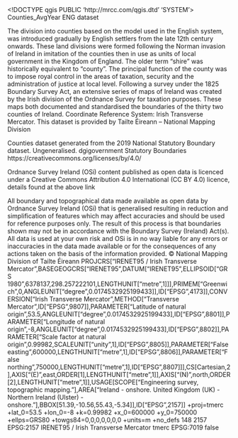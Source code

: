 <!DOCTYPE qgis PUBLIC 'http://mrcc.com/qgis.dtd' 'SYSTEM'>
<qgis version="3.22.4-Białowieża">
  <identifier>Counties_AvgYear</identifier>
  <parentidentifier></parentidentifier>
  <language>ENG</language>
  <type>dataset</type>
  <title>Counties - National Statutory Boundaries - 2019</title>
  <abstract>The division into counties based on the model used in the English system, was introduced gradually by English settlers from the late 12th century onwards. These land divisions were formed following the Norman invasion of Ireland in imitation of the counties then in use as units of local government in the Kingdom of England. The older term "shire" was historically equivalent to "county". The principal function of the county was to impose royal control in the areas of taxation, security and the administration of justice at local level. Following a survey under the 1825 Boundary Survey Act, an extensive series of maps of Ireland was created by the Irish division of the Ordnance Survey for taxation purposes. These maps both documented and standardised the boundaries of the thirty two counties of Ireland.
Coordinate Reference System: Irish Transverse Mercator.
This dataset is provided by Tailte Éireann – National Mapping Division


Counties dataset generated from the 2019 National Statutory Boundary dataset. Ungeneralised.</abstract>
  <keywords vocabulary="Search keys">
    <keyword>dgigovernment</keyword>
    <keyword>Statutory Boundaries</keyword>
  </keywords>
  <links/>
  <fees></fees>
  <constraints type="Limitations of use">https://creativecommons.org/licenses/by/4.0/
 
Ordnance Survey Ireland (OSi) content published as open data is licenced under a Creative Commons Attribution 4.0 International (CC BY 4.0) licence, details found at the above link
 
All boundary and topographical data made available as open data by Ordnance Survey Ireland (OSi) that is generalised resulting in reduction and simplification of features which may affect accuracies and should be used for reference purposes only. The result of this process is that boundaries shown may not be in accordance with the Boundary Survey (Ireland) Act(s). All data is used at your own risk and OSi is in no way liable for any errors or inaccuracies in the data made available or for the consequences of any actions taken on the basis of the information provided.</constraints>
  <rights>© National Mapping Division of Tailte Éireann</rights>
  <encoding></encoding>
  <crs>
    <spatialrefsys>
      <wkt>PROJCRS["IRENET95 / Irish Transverse Mercator",BASEGEOGCRS["IRENET95",DATUM["IRENET95",ELLIPSOID["GRS 1980",6378137,298.257222101,LENGTHUNIT["metre",1]]],PRIMEM["Greenwich",0,ANGLEUNIT["degree",0.0174532925199433]],ID["EPSG",4173]],CONVERSION["Irish Transverse Mercator",METHOD["Transverse Mercator",ID["EPSG",9807]],PARAMETER["Latitude of natural origin",53.5,ANGLEUNIT["degree",0.0174532925199433],ID["EPSG",8801]],PARAMETER["Longitude of natural origin",-8,ANGLEUNIT["degree",0.0174532925199433],ID["EPSG",8802]],PARAMETER["Scale factor at natural origin",0.99982,SCALEUNIT["unity",1],ID["EPSG",8805]],PARAMETER["False easting",600000,LENGTHUNIT["metre",1],ID["EPSG",8806]],PARAMETER["False northing",750000,LENGTHUNIT["metre",1],ID["EPSG",8807]]],CS[Cartesian,2],AXIS["(E)",east,ORDER[1],LENGTHUNIT["metre",1]],AXIS["(N)",north,ORDER[2],LENGTHUNIT["metre",1]],USAGE[SCOPE["Engineering survey, topographic mapping."],AREA["Ireland - onshore. United Kingdom (UK) - Northern Ireland (Ulster) - onshore."],BBOX[51.39,-10.56,55.43,-5.34]],ID["EPSG",2157]]</wkt>
      <proj4>+proj=tmerc +lat_0=53.5 +lon_0=-8 +k=0.99982 +x_0=600000 +y_0=750000 +ellps=GRS80 +towgs84=0,0,0,0,0,0,0 +units=m +no_defs</proj4>
      <srsid>148</srsid>
      <srid>2157</srid>
      <authid>EPSG:2157</authid>
      <description>IRENET95 / Irish Transverse Mercator</description>
      <projectionacronym>tmerc</projectionacronym>
      <ellipsoidacronym>EPSG:7019</ellipsoidacronym>
      <geographicflag>false</geographicflag>
    </spatialrefsys>
  </crs>
  <extent/>
</qgis>
